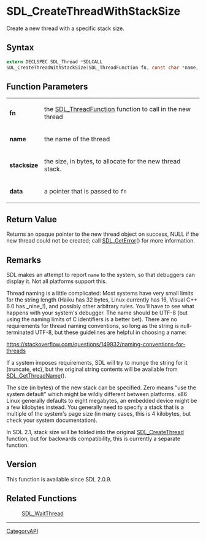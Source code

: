 = SDL_CreateThreadWithStackSize =

Create a new thread with a specific stack size.

== Syntax ==

<syntaxhighlight lang='c'>
extern DECLSPEC SDL_Thread *SDLCALL
SDL_CreateThreadWithStackSize(SDL_ThreadFunction fn, const char *name, const size_t stacksize, void *data);
</syntaxhighlight>

== Function Parameters ==

{|
|'''fn'''
|the [[SDL_ThreadFunction]] function to call in the new thread
|-
|'''name'''
|the name of the thread
|-
|'''stacksize'''
|the size, in bytes, to allocate for the new thread stack.
|-
|'''data'''
|a pointer that is passed to <code>fn</code>
|}

== Return Value ==

Returns an opaque pointer to the new thread object on success, NULL if the
new thread could not be created; call [[SDL_GetError]]() for more
information.

== Remarks ==

SDL makes an attempt to report <code>name</code> to the system, so that
debuggers can display it. Not all platforms support this.

Thread naming is a little complicated: Most systems have very small limits
for the string length (Haiku has 32 bytes, Linux currently has 16, Visual
C++ 6.0 has _nine_!), and possibly other arbitrary rules. You'll have to
see what happens with your system's debugger. The name should be UTF-8 (but
using the naming limits of C identifiers is a better bet). There are no
requirements for thread naming conventions, so long as the string is
null-terminated UTF-8, but these guidelines are helpful in choosing a name:

https://stackoverflow.com/questions/149932/naming-conventions-for-threads

If a system imposes requirements, SDL will try to munge the string for it
(truncate, etc), but the original string contents will be available from
[[SDL_GetThreadName]]().

The size (in bytes) of the new stack can be specified. Zero means "use the
system default" which might be wildly different between platforms. x86
Linux generally defaults to eight megabytes, an embedded device might be a
few kilobytes instead. You generally need to specify a stack that is a
multiple of the system's page size (in many cases, this is 4 kilobytes, but
check your system documentation).

In SDL 2.1, stack size will be folded into the original
[[SDL_CreateThread]] function, but for backwards compatibility, this is
currently a separate function.

== Version ==

This function is available since SDL 2.0.9.

== Related Functions ==

:[[SDL_WaitThread]]

----
[[CategoryAPI]]


